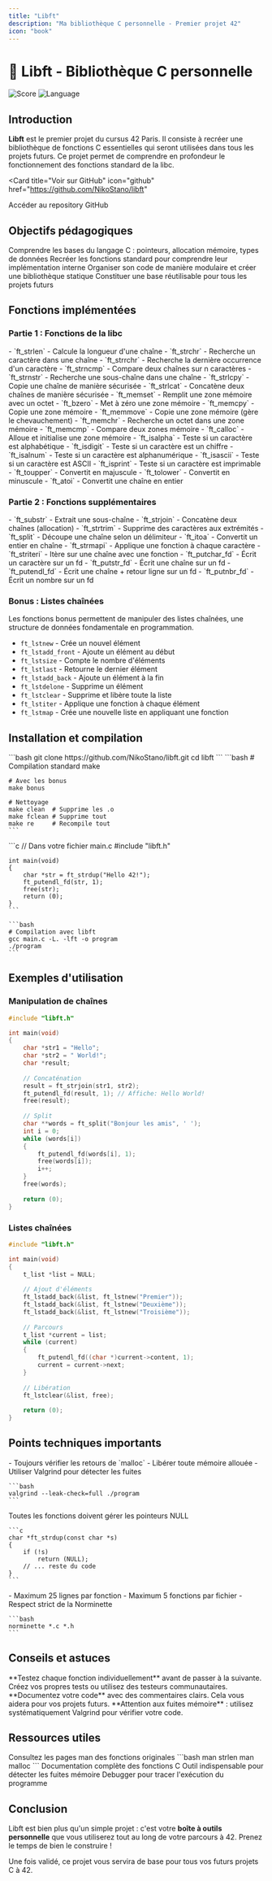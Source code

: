 ```yaml
---
title: "Libft"
description: "Ma bibliothèque C personnelle - Premier projet 42"
icon: "book"
---
```


# 🔷 Libft - Bibliothèque C personnelle

<img src="https://img.shields.io/badge/Score-125%2F100-success" alt="Score" />
<img src="https://img.shields.io/badge/Language-C-blue" alt="Language" />

## Introduction

**Libft** est le premier projet du cursus 42 Paris. Il consiste à recréer une bibliothèque de fonctions C essentielles qui seront utilisées dans tous les projets futurs. Ce projet permet de comprendre en profondeur le fonctionnement des fonctions standard de la libc.

<Card
  title="Voir sur GitHub"
  icon="github"
  href="https://github.com/NikoStano/libft"
>
  Accéder au repository GitHub
</Card>

## Objectifs pédagogiques

<Steps>
  <Step title="Maîtriser le C">
    Comprendre les bases du langage C : pointeurs, allocation mémoire, types de données
  </Step>
  
  <Step title="Reproduire la libc">
    Recréer les fonctions standard pour comprendre leur implémentation interne
  </Step>
  
  <Step title="Créer une bibliothèque">
    Organiser son code de manière modulaire et créer une bibliothèque statique
  </Step>
  
  <Step title="Bases solides">
    Constituer une base réutilisable pour tous les projets futurs
  </Step>
</Steps>

## Fonctions implémentées

### Partie 1 : Fonctions de la libc

<Accordion title="Manipulation de chaînes">
  - `ft_strlen` - Calcule la longueur d'une chaîne
  - `ft_strchr` - Recherche un caractère dans une chaîne
  - `ft_strrchr` - Recherche la dernière occurrence d'un caractère
  - `ft_strncmp` - Compare deux chaînes sur n caractères
  - `ft_strnstr` - Recherche une sous-chaîne dans une chaîne
  - `ft_strlcpy` - Copie une chaîne de manière sécurisée
  - `ft_strlcat` - Concatène deux chaînes de manière sécurisée
</Accordion>

<Accordion title="Manipulation de mémoire">
  - `ft_memset` - Remplit une zone mémoire avec un octet
  - `ft_bzero` - Met à zéro une zone mémoire
  - `ft_memcpy` - Copie une zone mémoire
  - `ft_memmove` - Copie une zone mémoire (gère le chevauchement)
  - `ft_memchr` - Recherche un octet dans une zone mémoire
  - `ft_memcmp` - Compare deux zones mémoire
  - `ft_calloc` - Alloue et initialise une zone mémoire
</Accordion>

<Accordion title="Tests et conversions">
  - `ft_isalpha` - Teste si un caractère est alphabétique
  - `ft_isdigit` - Teste si un caractère est un chiffre
  - `ft_isalnum` - Teste si un caractère est alphanumérique
  - `ft_isascii` - Teste si un caractère est ASCII
  - `ft_isprint` - Teste si un caractère est imprimable
  - `ft_toupper` - Convertit en majuscule
  - `ft_tolower` - Convertit en minuscule
  - `ft_atoi` - Convertit une chaîne en entier
</Accordion>

### Partie 2 : Fonctions supplémentaires

<Accordion title="Manipulation de chaînes avancée">
  - `ft_substr` - Extrait une sous-chaîne
  - `ft_strjoin` - Concatène deux chaînes (allocation)
  - `ft_strtrim` - Supprime des caractères aux extrémités
  - `ft_split` - Découpe une chaîne selon un délimiteur
  - `ft_itoa` - Convertit un entier en chaîne
  - `ft_strmapi` - Applique une fonction à chaque caractère
  - `ft_striteri` - Itère sur une chaîne avec une fonction
</Accordion>

<Accordion title="Fonctions d'écriture">
  - `ft_putchar_fd` - Écrit un caractère sur un fd
  - `ft_putstr_fd` - Écrit une chaîne sur un fd
  - `ft_putendl_fd` - Écrit une chaîne + retour ligne sur un fd
  - `ft_putnbr_fd` - Écrit un nombre sur un fd
</Accordion>

### Bonus : Listes chaînées

<Warning>
Les fonctions bonus permettent de manipuler des listes chaînées, une structure de données fondamentale en programmation.
</Warning>

- `ft_lstnew` - Crée un nouvel élément
- `ft_lstadd_front` - Ajoute un élément au début
- `ft_lstsize` - Compte le nombre d'éléments
- `ft_lstlast` - Retourne le dernier élément
- `ft_lstadd_back` - Ajoute un élément à la fin
- `ft_lstdelone` - Supprime un élément
- `ft_lstclear` - Supprime et libère toute la liste
- `ft_lstiter` - Applique une fonction à chaque élément
- `ft_lstmap` - Crée une nouvelle liste en appliquant une fonction

## Installation et compilation

<Tabs>
  <Tab title="Clone">
    ```bash
    git clone https://github.com/NikoStano/libft.git
    cd libft
    ```
  </Tab>
  
  <Tab title="Compilation">
    ```bash
    # Compilation standard
    make
    
    # Avec les bonus
    make bonus
    
    # Nettoyage
    make clean  # Supprime les .o
    make fclean # Supprime tout
    make re     # Recompile tout
    ```
  </Tab>
  
  <Tab title="Utilisation">
    ```c
    // Dans votre fichier main.c
    #include "libft.h"
    
    int main(void)
    {
        char *str = ft_strdup("Hello 42!");
        ft_putendl_fd(str, 1);
        free(str);
        return (0);
    }
    ```
    
    ```bash
    # Compilation avec libft
    gcc main.c -L. -lft -o program
    ./program
    ```
  </Tab>
</Tabs>

## Exemples d'utilisation

### Manipulation de chaînes

```c
#include "libft.h"

int main(void)
{
    char *str1 = "Hello";
    char *str2 = " World!";
    char *result;
    
    // Concaténation
    result = ft_strjoin(str1, str2);
    ft_putendl_fd(result, 1); // Affiche: Hello World!
    free(result);
    
    // Split
    char **words = ft_split("Bonjour les amis", ' ');
    int i = 0;
    while (words[i])
    {
        ft_putendl_fd(words[i], 1);
        free(words[i]);
        i++;
    }
    free(words);
    
    return (0);
}
```

### Listes chaînées

```c
#include "libft.h"

int main(void)
{
    t_list *list = NULL;
    
    // Ajout d'éléments
    ft_lstadd_back(&list, ft_lstnew("Premier"));
    ft_lstadd_back(&list, ft_lstnew("Deuxième"));
    ft_lstadd_back(&list, ft_lstnew("Troisième"));
    
    // Parcours
    t_list *current = list;
    while (current)
    {
        ft_putendl_fd((char *)current->content, 1);
        current = current->next;
    }
    
    // Libération
    ft_lstclear(&list, free);
    
    return (0);
}
```

## Points techniques importants

<AccordionGroup>
  <Accordion title="Gestion de la mémoire">
    - Toujours vérifier les retours de `malloc`
    - Libérer toute mémoire allouée
    - Utiliser Valgrind pour détecter les fuites
    
    ```bash
    valgrind --leak-check=full ./program
    ```
  </Accordion>
  
  <Accordion title="Protection contre les NULL">
    Toutes les fonctions doivent gérer les pointeurs NULL
    
    ```c
    char *ft_strdup(const char *s)
    {
        if (!s)
            return (NULL);
        // ... reste du code
    }
    ```
  </Accordion>
  
  <Accordion title="Norme 42">
    - Maximum 25 lignes par fonction
    - Maximum 5 fonctions par fichier
    - Respect strict de la Norminette
    
    ```bash
    norminette *.c *.h
    ```
  </Accordion>
</AccordionGroup>

## Conseils et astuces

<Tip>
**Testez chaque fonction individuellement** avant de passer à la suivante. Créez vos propres tests ou utilisez des testeurs communautaires.
</Tip>

<Tip>
**Documentez votre code** avec des commentaires clairs. Cela vous aidera pour vos projets futurs.
</Tip>

<Warning>
**Attention aux fuites mémoire** : utilisez systématiquement Valgrind pour vérifier votre code.
</Warning>

## Ressources utiles

<CardGroup cols={2}>
  <Card title="man pages" icon="book">
    Consultez les pages man des fonctions originales
    ```bash
    man strlen
    man malloc
    ```
  </Card>
  
  <Card title="cplusplus.com" icon="globe" href="https://cplusplus.com/reference/cstring/">
    Documentation complète des fonctions C
  </Card>
  
  <Card title="Valgrind" icon="bug">
    Outil indispensable pour détecter les fuites mémoire
  </Card>
  
  <Card title="GDB" icon="magnifying-glass">
    Debugger pour tracer l'exécution du programme
  </Card>
</CardGroup>

## Conclusion

Libft est bien plus qu'un simple projet : c'est votre **boîte à outils personnelle** que vous utiliserez tout au long de votre parcours à 42. Prenez le temps de bien le construire !

<Check>
Une fois validé, ce projet vous servira de base pour tous vos futurs projets C à 42.
</Check>